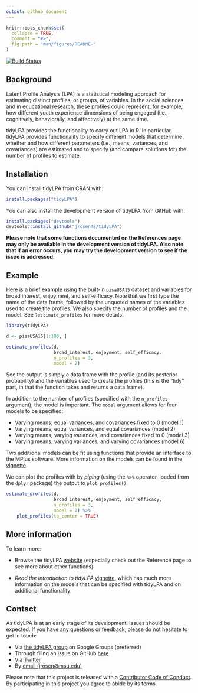 ```yaml
---
output: github_document
---
```


<!-- README.md is generated from README.Rmd. Please edit that file -->

```r
knitr::opts_chunk$set(
  collapse = TRUE,
  comment = "#>",
  fig.path = "man/figures/README-"
)
```

[![Build Status](https://travis-ci.org/jrosen48/tidyLPA.svg?branch=master)](https://travis-ci.org/jrosen48/tidyLPA)

## Background

Latent Profile Analysis (LPA) is a statistical modeling approach for estimating distinct profiles, or groups, of variables. In the social sciences and in educational research, these profiles could represent, for example, how different youth experience dimensions of being engaged (i.e., cognitively, behaviorally, and affectively) at the same time. 

tidyLPA provides the functionality to carry out LPA in R. In particular, tidyLPA provides functionality to specify different models that determine whether and how different parameters (i.e., means, variances, and covariances) are estimated and to specify (and compare solutions for) the number of profiles to estimate.

## Installation

You can install tidyLPA from CRAN with:

```r
install.packages("tidyLPA")
```

You can also install the development version of tidyLPA from GitHub with:

```r
install.packages("devtools")
devtools::install_github("jrosen48/tidyLPA")
```

**Please note that some functions documented on the References page may only be available in the development version of tidyLPA. Also note that if an error occurs, you may try the development version to see if the issue is addressed.**

## Example

Here is a brief example using the built-in `pisaUSA15` dataset and variables for broad interest, enjoyment, and self-efficacy. Note that we first type the name of the data frame, followed by the unquoted names of the variables used to create the profiles. We also specify the number of profiles and the model. See `?estimate_profiles` for more details.

```r
library(tidyLPA)
```

```r
d <- pisaUSA15[1:100, ]

estimate_profiles(d, 
                  broad_interest, enjoyment, self_efficacy, 
                  n_profiles = 3, 
                  model = 2)
```

See the output is simply a data frame with the profile (and its posterior probability) and the variables used to create the profiles (this is the "tidy" part, in that the function takes and returns a data frame).

In addition to the number of profiles (specified with the `n_profiles` argument), the model is important. The `model` argument allows for four models to be specified:

* Varying means, equal variances, and covariances fixed to 0 (model 1)
* Varying means, equal variances, and equal covariances (model 2)
* Varying means, varying variances, and covariances fixed to 0 (model 3)
* Varying means, varying variances, and varying covariances (model 6)

Two additional models can be fit using functions that provide an interface to the MPlus software. More information on the models can be found in the [vignette](https://jrosen48.github.io/tidyLPA/articles/Introduction_to_tidyLPA.html).

We can plot the profiles with by *piping* (using the `%>%` operator, loaded from the `dplyr` package) the output to `plot_profiles()`.

```r
estimate_profiles(d, 
                  broad_interest, enjoyment, self_efficacy, 
                  n_profiles = 3, 
                  model = 2) %>% 
    plot_profiles(to_center = TRUE)
```

## More information

To learn more:

* Browse the tidyLPA [website](https://jrosen48.github.io/tidyLPA/) (especially check out the Reference page to see more about other functions)

* *Read the Introduction to tidyLPA* [vignette](https://jrosen48.github.io/tidyLPA/articles/Introduction_to_tidyLPA.html), which has much more information on the models that can be specified with tidyLPA and on additional functionality

## Contact

As tidyLPA is at an early stage of its development, issues should be expected. If you have any questions or feedback, please do not hesitate to get in touch:

* Via [the tidyLPA group](https://groups.google.com/forum/#!forum/tidylpa) on Google Groups (preferred)
* Through filing an issue on GitHub [here](https://github.com/jrosen48/tidyLPA)
* Via [Twitter](http://twitter.com/jrosenberg6432)
* By [email (jrosen@msu.edu)](mailto:jrosen@msu.edu)

Please note that this project is released with a [Contributor Code of Conduct](CONDUCT.md). By participating in this project you agree to abide by its terms.
